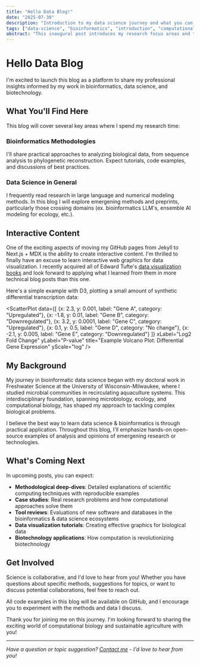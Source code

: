 ```yaml
---
title: "Hello Data Blog!"
date: "2025-07-30"
description: "Introduction to my data science journey and what you can expect from this blog about computational biology, data science, and biotechnology."
tags: ["data-science", "bioinformatics", "introduction", "computational-biology", "agriculture", "biotechnology"]
abstract: "This inaugural post introduces my research focus areas and the types of content you can expect from this blog, covering bioinformatics methodologies, data science writ large, and computational methods in biotechnology."
---
```


# Hello Data Blog

I'm excited to launch this blog as a platform to share my professional insights informed by my work in bioinformatics, data science, and biotechnology. 

## What You'll Find Here

This blog will cover several key areas where I spend my research time:

### Bioinformatics Methodologies

I'll share practical approaches to analyzing biological data, from sequence analysis to phylogenetic reconstruction. Expect tutorials, code examples, and discussions of best practices.

<SequenceViewer 
  sequence="ATCGATCGTAGCATGCATCGATCG" 
  type="dna" 
  showComplement={true}
  title="Example DNA Sequence Analysis"
/>

### Data Science in General

I frequently read research in large language and numerical modeling methods. In this blog I will explore emergening methods and preprints, particularly those crossing domains (ex. bioinformatics LLM's, ensemble AI modeling for ecology, etc.).

## Interactive Content

One of the exciting aspects of moving my GitHub pages from Jekyll to Next.js + MDX is the ability to create interactive content. I'm thrilled to finally have an excuse to learn interactive web graphics for data visualization. I recently acquired all of Edward Tufte's [data visualization books](https://www.edwardtufte.com/books/) and look forward to applying what I learned from them in more technical blog posts than this one.

Here's a simple example with D3, plotting a small amount of synthetic differential transcription data:

<ScatterPlot 
  data={[
    {x: 2.3, y: 0.001, label: "Gene A", category: "Upregulated"},
    {x: -1.8, y: 0.01, label: "Gene B", category: "Downregulated"},
    {x: 3.2, y: 0.0001, label: "Gene C", category: "Upregulated"},
    {x: 0.1, y: 0.5, label: "Gene D", category: "No change"},
    {x: -2.1, y: 0.005, label: "Gene E", category: "Downregulated"}
  ]}
  xLabel="Log2 Fold Change"
  yLabel="P-value"
  title="Example Volcano Plot: Differential Gene Expression"
  yScale="log"
/>

## My Background

My journey in bioinformatic data science began with my doctoral work in Freshwater Science at the University of Wisconsin-Milwaukee, where I studied microbial communities in recirculating aquaculture systems. This interdisciplinary foundation, spanning microbiology, ecology, and computational biology, has shaped my approach to tackling complex biological problems.

I believe the best way to learn data science & bioinformatics is through practical application. Throughout this blog, I'll emphasize hands-on open-source examples of analysis and opinions of emergening research or technologies.


## What's Coming Next

In upcoming posts, you can expect:

- **Methodological deep-dives**: Detailed explanations of scientific computing techniques with reproducible examples
- **Case studies**: Real research problems and how computational approaches solve them  
- **Tool reviews**: Evaluations of new software and databases in the bioinformatics & data science ecosystems
- **Data visualization tutorials**: Creating effective graphics for biological data
- **Biotechnology applications**: How computation is revolutionizing biotechnology

## Get Involved

Science is collaborative, and I'd love to hear from you! Whether you have questions about specific methods, suggestions for topics, or want to discuss potential collaborations, feel free to reach out.

<Alert type="info">
All code examples in this blog will be available on GitHub, and I encourage you to experiment with the methods and data I discuss.
</Alert>

Thank you for joining me on this journey. I'm looking forward to sharing the exciting world of computational biology and sustainable agriculture with you!

---

*Have a question or topic suggestion? [Contact me](/contact) - I'd love to hear from you!*